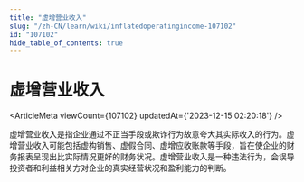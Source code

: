 ```yaml
---
title: "虚增营业收入"
slug: "/zh-CN/learn/wiki/inflatedoperatingincome-107102"
id: "107102"
hide_table_of_contents: true
---
```



<Breadcrumbs current="虚增营业收入" />

# 虚增营业收入

<ArticleMeta viewCount={107102} updatedAt={'2023-12-15 02:20:18'} />
<div className='border-solid border-b border-t-0 my-4 border-[var(--ifm-color-gray-300)]' />

虚增营业收入是指企业通过不正当手段或欺诈行为故意夸大其实际收入的行为。虚增营业收入可能包括虚构销售、虚假合同、虚增应收账款等手段，旨在使企业的财务报表呈现出比实际情况更好的财务状况。虚增营业收入是一种违法行为，会误导投资者和利益相关方对企业的真实经营状况和盈利能力的判断。
